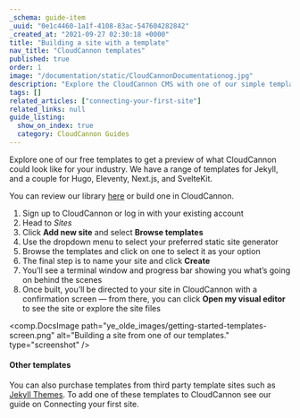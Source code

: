 ```yaml
---
_schema: guide-item
_uuid: "0e1c4460-1a1f-4108-83ac-547604282842"
_created_at: "2021-09-27 02:30:18 +0000"
title: "Building a site with a template"
nav_title: "CloudCannon templates"
published: true
order: 1
image: "/documentation/static/CloudCannonDocumentationog.jpg"
description: "Explore the CloudCannon CMS with one of our simple templates."
tags: []
related_articles: ["connecting-your-first-site"]
related_links: null
guide_listing:
  show_on_index: true
  category: CloudCannon Guides
---
```


Explore one of our free templates to get a preview of what CloudCannon could look like for your industry. We have a range of templates for Jekyll, and a couple for Hugo, Eleventy, Next.js, and SvelteKit.

You can review our library [<u>here</u>](/community/themes/) or build one in CloudCannon.

1. Sign up to CloudCannon or log in with your existing account
2. Head to *Sites*
3. Click **Add new site** and select **Browse templates**
4. Use the dropdown menu to select your preferred static site generator
5. Browse the templates and click on one to select it as your option
6. The final step is to name your site and click **Create**
7. You’ll see a terminal window and progress bar showing you what’s going on behind the scenes
8. Once built, you’ll be directed to your site in CloudCannon with a confirmation screen — from there, you can click **Open my visual editor** to see the site or explore the site files

<comp.DocsImage path="ye_olde_images/getting-started-templates-screen.png" alt="Building a site from one of our templates." type="screenshot" />

#### Other templates

You can also purchase templates from third party template sites such as [<u>Jekyll Themes</u>](https://jekyllthemes.io/). To add one of these templates to CloudCannon see our guide on Connecting your first site.
